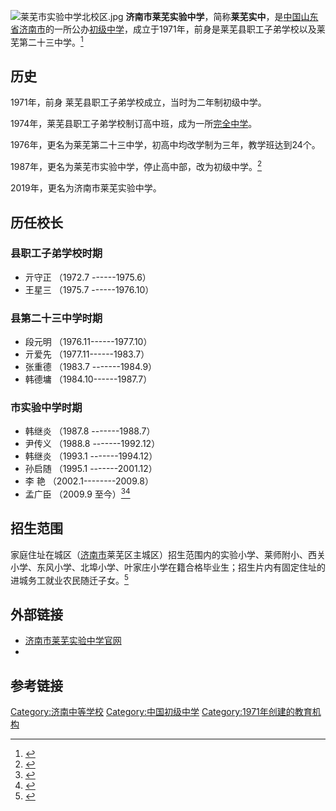 {{Infobox School
  | name        = 济南市莱芜实验中学
  | other_name  = Experimental Junior High School in Laiwu
  | image       = [[File:Experimental_Junior_High_School_in_Laiwu.png|File:Experimental Junior High School in Laiwu.png]]
  | motto       = 學而不思則罔，思而不學則殆
  | established = 1971年
  | type        = 公立初级中学
  | language    = 汉语、英语
  | religion    = 
  | affiliation =
  | district    = [[山东省|山东省]][[济南市|济南市]][[莱芜区|莱芜区]]
  | grades      = 4
  | principal   = 孟广臣
  | vice_principal =刁兴庆<br>陈书亭<br>王中学<br>肖桂君
  | dean        = 
  | college     = 
  | house       = 
  | sc          =
  | cs          =
  | faculty     = 
  | staff       = 480余人
  | students    = 5800余人
  | athletics   = 篮球<br>田径<br>足球
  | conference  = 
  | colors      = 蓝色、红色
  | mascot      = 
  | magazine    = 《实验中学校刊》
  | free_label  = 校歌
  | free_text   = 《为了祖国的未来》
  | free_label2 = 校园面积
  | free_text2  = 144.86亩
  | free_label3 = 
  | free_text3  = 
  | free_label4 = 
  | free_text4  = 
  | free_label5 = 
  | free_text5  = 
  | free_label6 = 
  | free_text6  = 
  | address     = 北校区：山东省济南市莱芜区凤城西大街181号（271100）<br>南校区：山东省济南市莱芜区凤城西大街196号（271100）
  | tel         = {{tel|86|634|6113490}}
  | fax         = 
  | mail        = 
  | website     = {{url|www.lwems.net}}
}}
[[File:莱芜市实验中学北校区.jpg|thumb]]
'''济南市莱芜实验中学'''，简称'''莱芜实中'''，是[[中国|中国]][[山东省|山东省]][[济南市|济南市]]的一所公办[[初级中学|初级中学]]，成立于1971年，前身是莱芜县职工子弟学校以及莱芜第二十三中学。<ref>{{cite web|url=http://www.lwems.net|title=莱芜市实验中学首页|website=山东省莱芜市实验中学|accessdate=2016-01-15|archive-date=2021-12-11|archive-url=https://web.archive.org/web/20211211084009/http://lwems.net/|dead-url=no}}</ref>
== 历史 ==
1971年，前身 莱芜县职工子弟学校成立，当时为二年制初级中学。

1974年，莱芜县职工子弟学校制订高中班，成为一所[[完全中学|完全中学]]。

1976年，更名为莱芜第二十三中学，初高中均改学制为三年，教学班达到24个。

1987年，更名为莱芜市实验中学，停止高中部，改为初级中学。<ref>{{cite web|url=http://www.lwems.net/xyjj/ShowArticle.asp?ArticleID=5721|title=学校发展历程-莱芜市实验中学|website=山东省莱芜市实验中学|accessdate=2016-01-15|archive-date=2020-01-31|archive-url=https://web.archive.org/web/20200131031536/http://www.lwems.net/xyjj/ShowArticle.asp?ArticleID=5721|dead-url=no}}</ref>

2019年，更名为济南市莱芜实验中学。
{{wide image|莱芜市实验中学 pano.jpg|530px|<small>济南市莱芜实验中学北校区全景</small>}}

== 历任校长 ==
=== 县职工子弟学校时期 ===
*亓守正 （1972.7 ------1975.6）
*王星三 （1975.7 ------1976.10）
=== 县第二十三中学时期 ===
*段元明 （1976.11------1977.10）
*亓爱先 （1977.11------1983.7）
*张重德 （1983.7 -------1984.9）
*韩德墉 （1984.10------1987.7）
=== 市实验中学时期 ===
*韩继炎 （1987.8 -------1988.7）
*尹传义 （1988.8 -------1992.12）
*韩继炎 （1993.1 -------1994.12）
*孙启随 （1995.1 -------2001.12）
*李   艳 （2002.1--------2009.8）
*孟广臣 （2009.9 至今）<ref>{{cite web|url=http://www.lwems.net/xyjj/ShowArticle.asp?ArticleID=339|title=历任校长名单-山东省莱芜市实验中学|website=山东省莱芜市实验中学|accessdate=2016-01-15|archive-date=2016-09-10|archive-url=https://web.archive.org/web/20160910113421/http://lwems.net/xyjj/ShowArticle.asp?ArticleID=339|dead-url=no}}</ref><ref>{{cite web|url=http://www.laiwunews.cn/html/2015/1130/181380.html|title=记莱芜市实验中学党支部书记、校长孟广臣|website=莱芜新闻网|accessdate=2016-07-30|archive-date=2016-08-07|archive-url=https://web.archive.org/web/20160807031536/http://www.laiwunews.cn/html/2015/1130/181380.html|dead-url=yes}}</ref>

== 招生范围 ==
家庭住址在城区（[[济南市|济南市]]莱芜区主城区）招生范围内的实验小学、莱师附小、西关小学、东风小学、北埠小学、叶家庄小学在籍合格毕业生；招生片内有固定住址的进城务工就业农民随迁子女。<ref>{{cite web|url=http://laiwu.iqilu.com/lwyaowen/2015/0818/2522800.shtml|title=莱芜莱城区城内初中、小学招生划片范围|website=齐鲁网莱芜|accessdate=2016-01-15|archive-date=2019-01-19|archive-url=https://web.archive.org/web/20190119174256/http://laiwu.iqilu.com/lwyaowen/2015/0818/2522800.shtml|dead-url=no}}</ref>

== 外部链接 ==
* [http://www.lwems.net 济南市莱芜实验中学官网] {{Wayback|url=http://www.lwems.net/ |date=20211211084009 }}
* {{Sinaweibo|2084916943|山东省济南市莱芜实验中学}}

== 参考链接 ==
{{Reflist|2}}

[[Category:济南中等学校|Category:济南中等学校]]
[[Category:中国初级中学|Category:中国初级中学]]
[[Category:1971年创建的教育机构|Category:1971年创建的教育机构]]